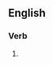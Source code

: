 {{also|liquidâtes}}

==English==

===Verb===
{{head|en|verb form}}

# {{en-third-person singular of|liquidate}}